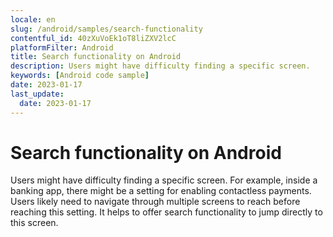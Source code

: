 ```yaml
---
locale: en
slug: /android/samples/search-functionality
contentful_id: 40zXuVoEk1oT8liZXV2lcC
platformFilter: Android
title: Search functionality on Android
description: Users might have difficulty finding a specific screen.
keywords: [Android code sample]
date: 2023-01-17
last_update:
  date: 2023-01-17
---
```


# Search functionality on Android

Users might have difficulty finding a specific screen. For example, inside a banking app, there might be a setting for enabling contactless payments. Users likely need to navigate through multiple screens to reach before reaching this setting. It helps to offer search functionality to jump directly to this screen.

<CodeSample id="screen-search" locale="en" platform="android"/>
